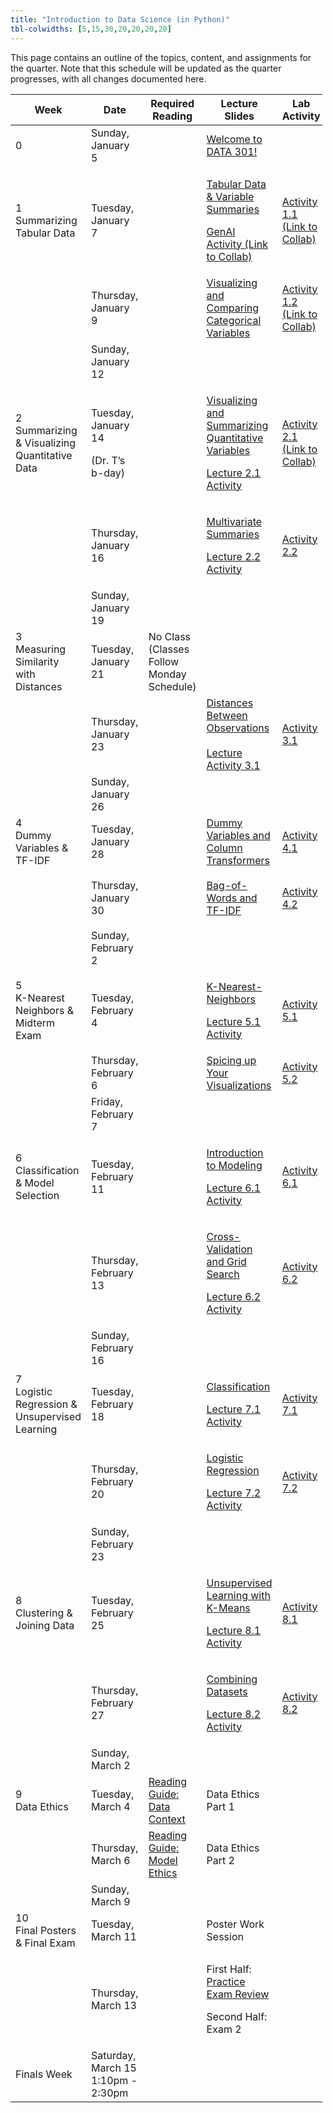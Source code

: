 ```yaml
---
title: "Introduction to Data Science (in Python)"
tbl-colwidths: [5,15,30,20,20,20,20]
---
```


This page contains an outline of the topics, content, and assignments for the quarter. Note that this schedule will be updated as the quarter progresses, with all changes documented here.

+-----------------------------------------------+------------------------------------+--------------------------------------------------------------------------------------------------+-------------------------------------------------------------------------------------------------------------------------------------------------------------------------+--------------------------------------------------------------------------------------------------------------------------------------------------------+----------------------------------------------------------------------------------------------------------+-----------------------------------------------------------------------------------+
| Week                                          | Date                               | Required Reading                                                                                 | Lecture Slides                                                                                                                                                          | Lab Activity                                                                                                                                           | Weekly Assignment                                                                                        | Exams & Project                                                                   |
+===============================================+====================================+==================================================================================================+=========================================================================================================================================================================+========================================================================================================================================================+==========================================================================================================+===================================================================================+
| 0                                             | Sunday, January 5                  |                                                                                                  | [Welcome to DATA 301!](/slides/00-welcome.qmd "Welcome to DATA 301!")                                                                                                   |                                                                                                                                                        |                                                                                                          |                                                                                   |
+-----------------------------------------------+------------------------------------+--------------------------------------------------------------------------------------------------+-------------------------------------------------------------------------------------------------------------------------------------------------------------------------+--------------------------------------------------------------------------------------------------------------------------------------------------------+----------------------------------------------------------------------------------------------------------+-----------------------------------------------------------------------------------+
| 1 Summarizing Tabular Data                    | Tuesday, January 7                 |                                                                                                  | [Tabular Data & Variable Summaries](/slides/01-tabular-data-summaries.qmd "Tabular Data & Variable Summaries")                                                          | [Activity 1.1 (Link to Collab)](https://colab.research.google.com/drive/1L7vRYObMyqvWWlFaEnZqEJQjpHsWu690?usp=sharing "Activity 1.1 (Link to Collab)") |                                                                                                          |                                                                                   |
|                                               |                                    |                                                                                                  |                                                                                                                                                                         |                                                                                                                                                        |                                                                                                          |                                                                                   |
|                                               |                                    |                                                                                                  | [GenAI Activity (Link to Collab)](https://colab.research.google.com/drive/1QNGwd_33HqvANn4ZO8BVbCvmnzMJd28c?usp=sharing "GenAI Activity (Link to Collab)")              |                                                                                                                                                        |                                                                                                          |                                                                                   |
+-----------------------------------------------+------------------------------------+--------------------------------------------------------------------------------------------------+-------------------------------------------------------------------------------------------------------------------------------------------------------------------------+--------------------------------------------------------------------------------------------------------------------------------------------------------+----------------------------------------------------------------------------------------------------------+-----------------------------------------------------------------------------------+
|                                               | Thursday, January 9                |                                                                                                  | [Visualizing and Comparing Categorical Variables](/slides/02-conditional-distributions.qmd "Visualizing and Comparing Categorical Variables")                           | [Activity 1.2 (Link to Collab)](https://colab.research.google.com/drive/1xF6ZnCrvrmbv-K8YUmKOSRpDArr6LhJ7?usp=sharing "Activity 1.2 (Link to Collab)") | [Lab 1A](https://colab.research.google.com/drive/1oJjaV-ci0zaQpxigDJhaV59J7IR9MGu5?usp=sharing "Lab 1A") |                                                                                   |
|                                               |                                    |                                                                                                  |                                                                                                                                                                         |                                                                                                                                                        |                                                                                                          |                                                                                   |
|                                               |                                    |                                                                                                  |                                                                                                                                                                         |                                                                                                                                                        | [Lab 1B](https://colab.research.google.com/drive/1Ow4hOxqVdxY7nSuhqTuBGWRWWH3c2ZFX?usp=sharing "Lab 1B") |                                                                                   |
+-----------------------------------------------+------------------------------------+--------------------------------------------------------------------------------------------------+-------------------------------------------------------------------------------------------------------------------------------------------------------------------------+--------------------------------------------------------------------------------------------------------------------------------------------------------+----------------------------------------------------------------------------------------------------------+-----------------------------------------------------------------------------------+
|                                               | Sunday, January 12                 |                                                                                                  |                                                                                                                                                                         |                                                                                                                                                        | Lab 1A, 1B Due by Midnight                                                                               |                                                                                   |
+-----------------------------------------------+------------------------------------+--------------------------------------------------------------------------------------------------+-------------------------------------------------------------------------------------------------------------------------------------------------------------------------+--------------------------------------------------------------------------------------------------------------------------------------------------------+----------------------------------------------------------------------------------------------------------+-----------------------------------------------------------------------------------+
| 2 Summarizing & Visualizing Quantitative Data | Tuesday, January 14                |                                                                                                  | [Visualizing and Summarizing Quantitative Variables](/slides/03-quantitative-variables.qmd "Visualizing and Summarizing Quantitative Variables")                        | [Activity 2.1 (Link to Collab)](https://colab.research.google.com/drive/1XBzyo6WxGv9JesWvFl-JoMsk_fIIwZHs?usp=sharing "Activity 2.1 (Link to Collab)") |                                                                                                          |                                                                                   |
|                                               |                                    |                                                                                                  |                                                                                                                                                                         |                                                                                                                                                        |                                                                                                          |                                                                                   |
|                                               | (Dr. T's b-day)                    |                                                                                                  | [Lecture 2.1 Activity](https://colab.research.google.com/drive/1coXx5_Kij_xKWhCd2rNWlrjOm8p5cwaj?usp=sharing "Lecture 2.1 Activity")                                    |                                                                                                                                                        |                                                                                                          |                                                                                   |
+-----------------------------------------------+------------------------------------+--------------------------------------------------------------------------------------------------+-------------------------------------------------------------------------------------------------------------------------------------------------------------------------+--------------------------------------------------------------------------------------------------------------------------------------------------------+----------------------------------------------------------------------------------------------------------+-----------------------------------------------------------------------------------+
|                                               | Thursday, January 16               |                                                                                                  | [Multivariate Summaries](/slides/04-group-by.qmd "Multivariate Summaries")                                                                                              | [Activity 2.2](https://colab.research.google.com/drive/1z04uCd6DHJ7Ln6zPQORCMqzXgELVPi6s?usp=sharing "Activity 2.2")                                   | [Lab 2A](https://colab.research.google.com/drive/1gTvmY1vMzSweF1tjKP83gfZ4breo1VYc?usp=sharing "Lab 2A") |                                                                                   |
|                                               |                                    |                                                                                                  |                                                                                                                                                                         |                                                                                                                                                        |                                                                                                          |                                                                                   |
|                                               |                                    |                                                                                                  | [Lecture 2.2 Activity](https://colab.research.google.com/drive/1jjxyhLnN0BGQXcDYFxH241IbJR6dfG3u?usp=sharing "Lecture 2.2 Activity")                                    |                                                                                                                                                        | [Lab 2B](https://colab.research.google.com/drive/1hOiHuLV2W0BrGShCmFwou61UEPkX8TZD?usp=sharing)          |                                                                                   |
+-----------------------------------------------+------------------------------------+--------------------------------------------------------------------------------------------------+-------------------------------------------------------------------------------------------------------------------------------------------------------------------------+--------------------------------------------------------------------------------------------------------------------------------------------------------+----------------------------------------------------------------------------------------------------------+-----------------------------------------------------------------------------------+
|                                               | Sunday, January 19                 |                                                                                                  |                                                                                                                                                                         |                                                                                                                                                        | Lab 2A, 2B Due by Midnight                                                                               |                                                                                   |
+-----------------------------------------------+------------------------------------+--------------------------------------------------------------------------------------------------+-------------------------------------------------------------------------------------------------------------------------------------------------------------------------+--------------------------------------------------------------------------------------------------------------------------------------------------------+----------------------------------------------------------------------------------------------------------+-----------------------------------------------------------------------------------+
| 3\                                            | Tuesday, January 21                | No Class (Classes Follow Monday Schedule)                                                        |                                                                                                                                                                         |                                                                                                                                                        |                                                                                                          |                                                                                   |
| Measuring Similarity with Distances           |                                    |                                                                                                  |                                                                                                                                                                         |                                                                                                                                                        |                                                                                                          |                                                                                   |
+-----------------------------------------------+------------------------------------+--------------------------------------------------------------------------------------------------+-------------------------------------------------------------------------------------------------------------------------------------------------------------------------+--------------------------------------------------------------------------------------------------------------------------------------------------------+----------------------------------------------------------------------------------------------------------+-----------------------------------------------------------------------------------+
|                                               | Thursday, January 23               |                                                                                                  | [Distances Between Observations](/slides/05-distances.qmd "Distances Between Observations")\                                                                            | [Activity 3.1](https://colab.research.google.com/drive/1WMw9KsoGkIH55q3GraqHJlEe7L64Bk7Y?usp=sharing "Activity 3.1")                                   | [Lab 3](https://colab.research.google.com/drive/1qAvJw5w0Ubng9SCGjN_4y5puUBHg1Zd3?usp=sharing "Lab 3")   |                                                                                   |
|                                               |                                    |                                                                                                  | \                                                                                                                                                                       |                                                                                                                                                        |                                                                                                          |                                                                                   |
|                                               |                                    |                                                                                                  | [Lecture Activity 3.1](https://colab.research.google.com/drive/1xly33T6Bzx-85peCe-2O9elkbgM97NIW?usp=sharing)                                                           |                                                                                                                                                        |                                                                                                          |                                                                                   |
+-----------------------------------------------+------------------------------------+--------------------------------------------------------------------------------------------------+-------------------------------------------------------------------------------------------------------------------------------------------------------------------------+--------------------------------------------------------------------------------------------------------------------------------------------------------+----------------------------------------------------------------------------------------------------------+-----------------------------------------------------------------------------------+
|                                               | Sunday, January 26                 |                                                                                                  |                                                                                                                                                                         |                                                                                                                                                        | Lab 3 Due by Midnight                                                                                    |                                                                                   |
+-----------------------------------------------+------------------------------------+--------------------------------------------------------------------------------------------------+-------------------------------------------------------------------------------------------------------------------------------------------------------------------------+--------------------------------------------------------------------------------------------------------------------------------------------------------+----------------------------------------------------------------------------------------------------------+-----------------------------------------------------------------------------------+
| 4\                                            | Tuesday, January 28                |                                                                                                  | [Dummy Variables and Column Transformers](/slides/06-preprocessing.qmd "Dummy Variables and Column Transformers")                                                       | [Activity 4.1](https://colab.research.google.com/drive/1Xzx2cKhxH6I6iYtcOakWVeE8zaDnz0Po?usp=sharing "Activity 4.1")                                   |                                                                                                          |                                                                                   |
| Dummy Variables & TF-IDF                      |                                    |                                                                                                  |                                                                                                                                                                         |                                                                                                                                                        |                                                                                                          |                                                                                   |
+-----------------------------------------------+------------------------------------+--------------------------------------------------------------------------------------------------+-------------------------------------------------------------------------------------------------------------------------------------------------------------------------+--------------------------------------------------------------------------------------------------------------------------------------------------------+----------------------------------------------------------------------------------------------------------+-----------------------------------------------------------------------------------+
|                                               | Thursday, January 30               |                                                                                                  | [Bag-of-Words and TF-IDF](/slides/07-text-data.qmd "Bag-of-Words and TF-IDF")                                                                                           | [Activity 4.2](https://colab.research.google.com/drive/1iJd-1hy4Tg5S_EgGH1eL7dqnKktoqjrG?usp=sharing "Activity 4.2")                                   | [Lab 4A](https://colab.research.google.com/drive/1ZMVQ_jkL9tnwWJANtx4wNC9gsCHby-0g?usp=sharing "Lab 4A") |                                                                                   |
|                                               |                                    |                                                                                                  |                                                                                                                                                                         |                                                                                                                                                        |                                                                                                          |                                                                                   |
|                                               |                                    |                                                                                                  |                                                                                                                                                                         |                                                                                                                                                        | [Lab 4B](https://colab.research.google.com/drive/1zpwRCxvl0ePC766nt6eNa2E0gJp-Ot3A?usp=sharing "Lab 4B") |                                                                                   |
+-----------------------------------------------+------------------------------------+--------------------------------------------------------------------------------------------------+-------------------------------------------------------------------------------------------------------------------------------------------------------------------------+--------------------------------------------------------------------------------------------------------------------------------------------------------+----------------------------------------------------------------------------------------------------------+-----------------------------------------------------------------------------------+
|                                               | Sunday, February 2                 |                                                                                                  |                                                                                                                                                                         |                                                                                                                                                        | Lab 4A, 4B Due by Midnight                                                                               |                                                                                   |
+-----------------------------------------------+------------------------------------+--------------------------------------------------------------------------------------------------+-------------------------------------------------------------------------------------------------------------------------------------------------------------------------+--------------------------------------------------------------------------------------------------------------------------------------------------------+----------------------------------------------------------------------------------------------------------+-----------------------------------------------------------------------------------+
| 5\                                            | Tuesday, February 4                |                                                                                                  | [K-Nearest-Neighbors](/slides/08-knn.qmd "K-Nearest-Neighbors")                                                                                                         | [Activity 5.1](https://colab.research.google.com/drive/1uhyxxUBdLpEV-OKtMkNsCtWyS49l3LC8?usp=sharing "Activity 5.1")                                   |                                                                                                          |                                                                                   |
| K-Nearest Neighbors & Midterm Exam            |                                    |                                                                                                  |                                                                                                                                                                         |                                                                                                                                                        |                                                                                                          |                                                                                   |
|                                               |                                    |                                                                                                  | [Lecture 5.1 Activity](https://colab.research.google.com/drive/1SXxuLKCZsTB2Hl7WC3xE6MBiO1o_9VmY?usp=sharing "Lecture 5.1 Activity")                                    |                                                                                                                                                        |                                                                                                          |                                                                                   |
+-----------------------------------------------+------------------------------------+--------------------------------------------------------------------------------------------------+-------------------------------------------------------------------------------------------------------------------------------------------------------------------------+--------------------------------------------------------------------------------------------------------------------------------------------------------+----------------------------------------------------------------------------------------------------------+-----------------------------------------------------------------------------------+
|                                               | Thursday, February 6               |                                                                                                  | [Spicing up Your Visualizations](https://docs.google.com/presentation/d/1ZIBJzHWQFJtsQzkak0W-Z5RxT-0wSrvGPckXxhs8M-c/edit?usp=sharing "Spicing up Your Visualizations") | [Activity 5.2](https://colab.research.google.com/drive/1TLIlKAAaJE3tmF8vMC-tO90Rv_8lpgtS?usp=sharing "Activity 5.2")                                   |                                                                                                          | Exam 1 (in-class)                                                                 |
+-----------------------------------------------+------------------------------------+--------------------------------------------------------------------------------------------------+-------------------------------------------------------------------------------------------------------------------------------------------------------------------------+--------------------------------------------------------------------------------------------------------------------------------------------------------+----------------------------------------------------------------------------------------------------------+-----------------------------------------------------------------------------------+
|                                               | Friday, February 7                 |                                                                                                  |                                                                                                                                                                         |                                                                                                                                                        | No lab this week!                                                                                        |                                                                                   |
+-----------------------------------------------+------------------------------------+--------------------------------------------------------------------------------------------------+-------------------------------------------------------------------------------------------------------------------------------------------------------------------------+--------------------------------------------------------------------------------------------------------------------------------------------------------+----------------------------------------------------------------------------------------------------------+-----------------------------------------------------------------------------------+
| 6\                                            | Tuesday, February 11               |                                                                                                  | [Introduction to Modeling](/slides/09-modeling.qmd "Introduction to Modeling")                                                                                          | [Activity 6.1](https://colab.research.google.com/drive/1OYZ6nG00AZnrz_tuG1joDZg8CVDgfECg?usp=sharing "Activity 6.1")                                   |                                                                                                          |                                                                                   |
| Classification & Model Selection              |                                    |                                                                                                  |                                                                                                                                                                         |                                                                                                                                                        |                                                                                                          |                                                                                   |
|                                               |                                    |                                                                                                  | [Lecture 6.1 Activity](https://colab.research.google.com/drive/1CUu2qhIfz42z7QRRISwQsnwIIwaCCHby?usp=sharing "Lecture 6.1 Activity")                                    |                                                                                                                                                        |                                                                                                          |                                                                                   |
+-----------------------------------------------+------------------------------------+--------------------------------------------------------------------------------------------------+-------------------------------------------------------------------------------------------------------------------------------------------------------------------------+--------------------------------------------------------------------------------------------------------------------------------------------------------+----------------------------------------------------------------------------------------------------------+-----------------------------------------------------------------------------------+
|                                               | Thursday, February 13              |                                                                                                  | [Cross-Validation and Grid Search](/slides/10-cross-val.qmd "Cross-Validation and Grid Search")                                                                         | [Activity 6.2](https://colab.research.google.com/drive/1-yokgtl9EVEofk731kOFvhADwOfCc3OS?usp=sharing "Activity 6.2")                                   | [Lab 6](https://colab.research.google.com/drive/14dmKWyPrdQMWic61Ig07kie3XlrOrgOP?usp=sharing "Lab 6")   |                                                                                   |
|                                               |                                    |                                                                                                  |                                                                                                                                                                         |                                                                                                                                                        |                                                                                                          |                                                                                   |
|                                               |                                    |                                                                                                  | [Lecture 6.2 Activity](https://colab.research.google.com/drive/1L2fZzIxZLexo8wbuGX-MT2TweWfmWCRf?usp=sharing "Lecture 6.2 Activity")                                    |                                                                                                                                                        |                                                                                                          |                                                                                   |
+-----------------------------------------------+------------------------------------+--------------------------------------------------------------------------------------------------+-------------------------------------------------------------------------------------------------------------------------------------------------------------------------+--------------------------------------------------------------------------------------------------------------------------------------------------------+----------------------------------------------------------------------------------------------------------+-----------------------------------------------------------------------------------+
|                                               | Sunday, February 16                |                                                                                                  |                                                                                                                                                                         |                                                                                                                                                        | Lab 6 Due by Midnight                                                                                    |                                                                                   |
+-----------------------------------------------+------------------------------------+--------------------------------------------------------------------------------------------------+-------------------------------------------------------------------------------------------------------------------------------------------------------------------------+--------------------------------------------------------------------------------------------------------------------------------------------------------+----------------------------------------------------------------------------------------------------------+-----------------------------------------------------------------------------------+
| 7\                                            | Tuesday, February 18               |                                                                                                  | [Classification](/slides/11-classification.qmd "Classification")                                                                                                        | [Activity 7.1](https://colab.research.google.com/drive/1rEePNyLnOTqzFPxnDcR2CQd6ug2keoWu?usp=sharing "Activity 7.1")                                   |                                                                                                          |                                                                                   |
| Logistic Regression & Unsupervised Learning   |                                    |                                                                                                  |                                                                                                                                                                         |                                                                                                                                                        |                                                                                                          |                                                                                   |
|                                               |                                    |                                                                                                  | [Lecture 7.1 Activity](https://colab.research.google.com/drive/1rAaAM6o2SEvkmr2Upwpw8gJD32EORYD0?usp=sharing "Lecture 7.1 Activity")                                    |                                                                                                                                                        |                                                                                                          |                                                                                   |
+-----------------------------------------------+------------------------------------+--------------------------------------------------------------------------------------------------+-------------------------------------------------------------------------------------------------------------------------------------------------------------------------+--------------------------------------------------------------------------------------------------------------------------------------------------------+----------------------------------------------------------------------------------------------------------+-----------------------------------------------------------------------------------+
|                                               | Thursday, February 20              |                                                                                                  | [Logistic Regression](/slides/12-logistic.qmd "Logistic Regression")                                                                                                    | [Activity 7.2](https://colab.research.google.com/drive/15iiyq1smdG9Fv4LODPwTI0yirQs_mg8I?usp=sharing "Activity 7.2")                                   | [Lab 7](https://colab.research.google.com/drive/1JW7z1mBVcpTNXhFDTS6nY-4CJ6ybJhGW?usp=sharing "Lab 7")   |                                                                                   |
|                                               |                                    |                                                                                                  |                                                                                                                                                                         |                                                                                                                                                        |                                                                                                          |                                                                                   |
|                                               |                                    |                                                                                                  | [Lecture 7.2 Activity](https://colab.research.google.com/drive/1R5jFqNYXYwjL55aVObzS7z6ZIr54dJkM?usp=sharing "Lecture 7.2 Activity")                                    |                                                                                                                                                        |                                                                                                          |                                                                                   |
+-----------------------------------------------+------------------------------------+--------------------------------------------------------------------------------------------------+-------------------------------------------------------------------------------------------------------------------------------------------------------------------------+--------------------------------------------------------------------------------------------------------------------------------------------------------+----------------------------------------------------------------------------------------------------------+-----------------------------------------------------------------------------------+
|                                               | Sunday, February 23                |                                                                                                  |                                                                                                                                                                         |                                                                                                                                                        | Lab 7 Due by Midnight                                                                                    | [Project Proposal Due](/project/project-description.qmd "Project Proposal Due")   |
+-----------------------------------------------+------------------------------------+--------------------------------------------------------------------------------------------------+-------------------------------------------------------------------------------------------------------------------------------------------------------------------------+--------------------------------------------------------------------------------------------------------------------------------------------------------+----------------------------------------------------------------------------------------------------------+-----------------------------------------------------------------------------------+
| 8\                                            | Tuesday, February 25               |                                                                                                  | [Unsupervised Learning with K-Means](/slides/13-kmeans.qmd "Unsupervised Learning with K-Means")                                                                        | [Activity 8.1](https://colab.research.google.com/drive/14azp-beViaYo0ewDDu-_anH6Nw3TZEpI?usp=sharing "Activity 8.1")                                   |                                                                                                          |                                                                                   |
| Clustering & Joining Data                     |                                    |                                                                                                  |                                                                                                                                                                         |                                                                                                                                                        |                                                                                                          |                                                                                   |
|                                               |                                    |                                                                                                  | [Lecture 8.1 Activity](https://colab.research.google.com/drive/1irqo665VjCXNIdCuI2pGrvMFEKGpWhrr?usp=sharing "Lecture 8.1 Activity")                                    |                                                                                                                                                        |                                                                                                          |                                                                                   |
+-----------------------------------------------+------------------------------------+--------------------------------------------------------------------------------------------------+-------------------------------------------------------------------------------------------------------------------------------------------------------------------------+--------------------------------------------------------------------------------------------------------------------------------------------------------+----------------------------------------------------------------------------------------------------------+-----------------------------------------------------------------------------------+
|                                               | Thursday, February 27              |                                                                                                  | [Combining Datasets](/slides/14-merge.qmd "Combining Datasets")                                                                                                         | [Activity 8.2](https://colab.research.google.com/drive/1NfR4HyDzI2g47HOikQTxMK2WFCkfOzIZ?usp=sharing "Activity 8.2")                                   | [Lab 8](https://colab.research.google.com/drive/1qbkuxvsViL4iD-tOo-0b8d0XiYr3GnlC?usp=sharing "Lab 8")   |                                                                                   |
|                                               |                                    |                                                                                                  |                                                                                                                                                                         |                                                                                                                                                        |                                                                                                          |                                                                                   |
|                                               |                                    |                                                                                                  | [Lecture 8.2 Activity](https://colab.research.google.com/drive/1wAGAqFK80gRAOi_xfmdc3VHD2Qvyus9P?usp=sharing "Lecture 8.2 Activity")                                    |                                                                                                                                                        |                                                                                                          |                                                                                   |
+-----------------------------------------------+------------------------------------+--------------------------------------------------------------------------------------------------+-------------------------------------------------------------------------------------------------------------------------------------------------------------------------+--------------------------------------------------------------------------------------------------------------------------------------------------------+----------------------------------------------------------------------------------------------------------+-----------------------------------------------------------------------------------+
|                                               | Sunday, March 2                    |                                                                                                  |                                                                                                                                                                         |                                                                                                                                                        | Lab 8 Due by Midnight                                                                                    |                                                                                   |
+-----------------------------------------------+------------------------------------+--------------------------------------------------------------------------------------------------+-------------------------------------------------------------------------------------------------------------------------------------------------------------------------+--------------------------------------------------------------------------------------------------------------------------------------------------------+----------------------------------------------------------------------------------------------------------+-----------------------------------------------------------------------------------+
| 9\                                            | Tuesday, March 4                   | [Reading Guide: Data Context](/lab-activities/data-neutrality.qmd "Reading Guide: Data Context") | Data Ethics Part 1                                                                                                                                                      |                                                                                                                                                        |                                                                                                          |                                                                                   |
| Data Ethics                                   |                                    |                                                                                                  |                                                                                                                                                                         |                                                                                                                                                        |                                                                                                          |                                                                                   |
+-----------------------------------------------+------------------------------------+--------------------------------------------------------------------------------------------------+-------------------------------------------------------------------------------------------------------------------------------------------------------------------------+--------------------------------------------------------------------------------------------------------------------------------------------------------+----------------------------------------------------------------------------------------------------------+-----------------------------------------------------------------------------------+
|                                               | Thursday, March 6                  | [Reading Guide: Model Ethics](/lab-activities/model-weapons.qmd "Reading Guide: Model Ethics")   | Data Ethics Part 2                                                                                                                                                      |                                                                                                                                                        |                                                                                                          |                                                                                   |
+-----------------------------------------------+------------------------------------+--------------------------------------------------------------------------------------------------+-------------------------------------------------------------------------------------------------------------------------------------------------------------------------+--------------------------------------------------------------------------------------------------------------------------------------------------------+----------------------------------------------------------------------------------------------------------+-----------------------------------------------------------------------------------+
|                                               | Sunday, March 9                    |                                                                                                  |                                                                                                                                                                         |                                                                                                                                                        | No lab this week!                                                                                        | [Practice Exam Review](/exam-materials/practice-final.qmd "Practice Exam Review") |
+-----------------------------------------------+------------------------------------+--------------------------------------------------------------------------------------------------+-------------------------------------------------------------------------------------------------------------------------------------------------------------------------+--------------------------------------------------------------------------------------------------------------------------------------------------------+----------------------------------------------------------------------------------------------------------+-----------------------------------------------------------------------------------+
| 10\                                           | Tuesday, March 11                  |                                                                                                  | Poster Work Session                                                                                                                                                     |                                                                                                                                                        |                                                                                                          |                                                                                   |
| Final Posters & Final Exam                    |                                    |                                                                                                  |                                                                                                                                                                         |                                                                                                                                                        |                                                                                                          |                                                                                   |
+-----------------------------------------------+------------------------------------+--------------------------------------------------------------------------------------------------+-------------------------------------------------------------------------------------------------------------------------------------------------------------------------+--------------------------------------------------------------------------------------------------------------------------------------------------------+----------------------------------------------------------------------------------------------------------+-----------------------------------------------------------------------------------+
|                                               | Thursday, March 13                 |                                                                                                  | First Half: [Practice Exam Review](/exam-materials/practice-final.qmd "Practice Exam Review")\                                                                          |                                                                                                                                                        |                                                                                                          | Exam 2 (in-class)                                                                 |
|                                               |                                    |                                                                                                  |                                                                                                                                                                         |                                                                                                                                                        |                                                                                                          |                                                                                   |
|                                               |                                    |                                                                                                  | Second Half: Exam 2                                                                                                                                                     |                                                                                                                                                        |                                                                                                          |                                                                                   |
+-----------------------------------------------+------------------------------------+--------------------------------------------------------------------------------------------------+-------------------------------------------------------------------------------------------------------------------------------------------------------------------------+--------------------------------------------------------------------------------------------------------------------------------------------------------+----------------------------------------------------------------------------------------------------------+-----------------------------------------------------------------------------------+
| Finals Week                                   | Saturday, March 15 1:10pm - 2:30pm |                                                                                                  |                                                                                                                                                                         |                                                                                                                                                        |                                                                                                          | Poster Presentations                                                              |
+-----------------------------------------------+------------------------------------+--------------------------------------------------------------------------------------------------+-------------------------------------------------------------------------------------------------------------------------------------------------------------------------+--------------------------------------------------------------------------------------------------------------------------------------------------------+----------------------------------------------------------------------------------------------------------+-----------------------------------------------------------------------------------+
